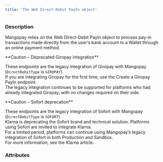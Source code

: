 ```yaml
---
title: 'The Web Direct-Debit PayIn object'
---
```


  
### Description
Mangopay relies on the Web Direct-Debit PayIn object to process pay-in transactions made directly from the user’s bank account to a Wallet through an online payment method.    

<Warning>  
**Caution – Deprecated Giropay integration** 
  
These endpoints are the legacy integration of Giropay with Mangopay (`DirectDebitType` is `GIROPAY`).  
If you are integrating Giropay for the first time, use the Create a Giropay PayIn endpoint.  
The legacy integration continues to be supported for platforms who had already integrated Giropay, with no changes required on their side.  
</Warning>  

<Warning>  
**Caution – Sofort deprecation** 
  
These endpoints are the legacy integration of Sofort with Mangopay (`DirectDebitType` is `SOFORT`).  
Klarna is deprecating the Sofort brand and technical solution. Platforms using Sofort are invited to integrate Klarna.  
For a limited period, platforms can continue using Mangopay’s legacy integration of Sofort in both Production and Sandbox.  
For more information, see the Klarna article.  
</Warning>  

### Attributes  

<DirectDebitType />  

<Id />  

<Tag />  

<CreationDate />  

<ResultCode />  

<ResultMessage />  

<AuthorId1 />  

<CreditedUserId />  

<DebitedFunds3 />  

<CreditedFunds3 />  

<Fees2 />  

<Status1 />  

<ExecutionDate />  

<Type />  

<Nature />  

<CreditedWalletId1 />  

<DebitedWalletId1 />  

<PaymentType />  

<ExecutionType />  

<RedirectURL />  

<ReturnURL />  

<TemplateURLOptions />  

<TemplateURL />  

<Culture />  

<ProfilingAttemptReference />